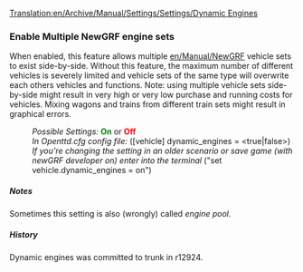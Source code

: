 [[Translation:en/Archive/Manual/Settings/Settings/Dynamic Engines]]


===Enable Multiple NewGRF engine sets===

{{en/Feature|0.7|align="right"|text=(since 0.7.0)}}
When enabled, this feature allows multiple [[en/Manual/NewGRF]] vehicle sets to exist side-by-side. Without this feature, the maximum number of different vehicles is severely limited and vehicle sets of the same type will overwrite each others vehicles and functions. Note: using multiple vehicle sets side-by-side might result in very high or very low purchase and running costs for vehicles. Mixing wagons and trains from different train sets might result in graphical errors. 
:''Possible Settings:'' <span style="color:green">'''On'''</span> or <span style="color:red">'''Off'''</span>
:''In Openttd.cfg config file:'' ([vehicle] dynamic_engines = <true|false>)
:''If you're changing the setting in an older scenario or save game (with newGRF developer on) enter into the terminal'' ("set vehicle.dynamic_engines = on")
{{en/-}}

<noinclude>
=====Notes=====
Sometimes this setting is also (wrongly) called ''engine pool''.

=====History=====
Dynamic engines was committed to trunk in r12924.